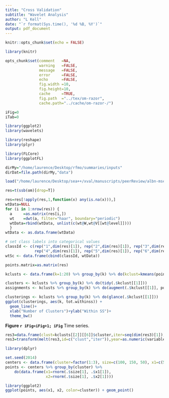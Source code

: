 ```yaml
---
title: "Cross Validation"
subtitle: "Wavelet Analysis"
author: "L Kell"
date: "`r format(Sys.time(), '%d %B, %Y')`"
output: pdf_document
---
```

  
```r
knitr::opts_chunk$set(echo = FALSE)

library(knitr)

opts_chunk$set(comment   =NA, 
               warning   =FALSE, 
               message   =FALSE, 
               error     =FALSE, 
               echo      =FALSE,
               fig.width =10, 
               fig.height=10,
               cache     =TRUE, 
               fig.path  ="../tex/om-razor",
               cache.path="../cache/om-razor-/")

iFig=0
iTab=0
```
```r
library(ggplot2)
library(wavelets)

library(reshape)
library(plyr)

library(FLCore)
library(ggplotFL)
```
```r
dirMy="/home/laurence/Desktop/rfmo/summaries/inputs"
dirDat=file.path(dirMy,"data")
```
```r
load("/home/laurence/Desktop/sea++/xval/manuscripts/peerReview/albn-mse/data/omFLStock.RData")
```

```r
res=t(ssb(om)[drop=T])

res=res[!apply(res,1,function(x) any(is.na(x))),]
wtData=NULL
for (i in 1:nrow(res)) {
  a     =as.matrix(res[i,])
  wt    =dwt(a, filter="haar", boundary="periodic")
  wtData=rbind(wtData, unlist(c(wt@W,wt@V[[wt@level]])))
  }
wtData <- as.data.frame(wtData)

# set class labels into categorical values
classId <- c(rep("1",dim(res)[1]), rep("2",dim(res)[1]), rep("3",dim(res)[1]),
             rep("4",dim(res)[1]), rep("5",dim(res)[1]), rep("6",dim(res)[1]))
wtSc <- data.frame(cbind(classId, wtData))
```

```r
points.matrix=as.matrix(res)

kclusts <- data.frame(k=1:20) %>% group_by(k) %>% do(kclust=kmeans(points.matrix, .$k, nstart=25))

clusters <- kclusts %>% group_by(k) %>% do(tidy(.$kclust[[1]]))
assignments <- kclusts %>% group_by(k) %>% do(augment(.$kclust[[1]], points.matrix))

clusterings <- kclusts %>% group_by(k) %>% do(glance(.$kclust[[1]]))
ggplot(clusterings, aes(k, tot.withinss)) + 
  geom_line()+
  xlab("Number of Clusters")+ylab("Within SS")+
  theme_bw()
```

**Figure `r iFig=iFig+1; iFig`** Time series.


```r

res3=data.frame(clust=kclusts[[2]][[6]]$cluster,iter=seq(dim(res3)[1]),res)
res3=transform(melt(res3,id=c("clust","iter")),year=as.numeric(variable))


```

```r
library(dplyr)

set.seed(2014)
centers <- data.frame(cluster=factor(1:3), size=c(100, 150, 50), x1=c(5, 0, -3), x2=c(-1, 1, -2))
points <- centers %>% group_by(cluster) %>%
    do(data.frame(x1=rnorm(.$size[1], .$x1[1]),
                  x2=rnorm(.$size[1], .$x2[1])))

library(ggplot2)
ggplot(points, aes(x1, x2, color=cluster)) + geom_point()
```

